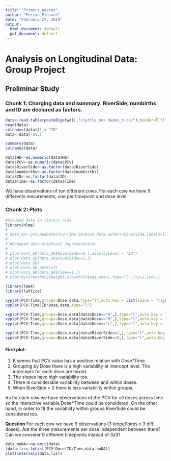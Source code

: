 ---
title: "Primers_passos"
author: "Ferran_Pinsach"
date: "February 27, 2019"
output:
  html_document: default
  pdf_document: default
---

# Analysis on Longitudinal Data: Group Project

## Preliminar Study

### Chunk 1: Charging data and summary. RiverSide, numbirths and ID are declared as factors.
```{r}

data<-read.table(paste0(getwd(),"/cattle_mes dades_b.csv"),header=T,fill = TRUE,na.strings="",sep=";")
head(data)
colnames(data)[1]<-"ID"
data<-data[-91,]

summary(data)
colnames(data)

data$Hb<-as.numeric(data$Hb)
data$PCV<-as.numeric(data$PCV)
data$RiverSide<-as.factor(data$RiverSide)
data$numbirths<-as.factor(data$numbirths)
data$ID<-as.factor(data$ID)
data$Time<-as.factor(data$Time)

```
We have observations of ten different cows. For each cow we have 9 differents mesurements, one per timepoint and dose level. 



### Chunk 2: Plots

```{r}
#Grouped data in library nlme
library(nlme)
# 
# data_GD<-groupedData(PCV~Time|ID/Dose,data,outer=~RiverSide,labels=list(y="PCV"))
# 
# #Grouped data-Graphical representation
# 
# plot(data_GD[data_GD$RiverSide==0,],displayLevel = "ID")
# plot(data_GD[data_GD$RiverSide==1,])
# plot(data_GD)
# plot(data_GD,outer=T)
# plot(data_GD[data_GD$Time==1,])
# plot(by(GrowthGV2$height,GrowthGV2$age,mean),type="l",lty=1,lwd=1)
```

```{r}
library(lme4)
library(lattice)

xyplot(PCV~Time,groups=Dose,data,type="l",auto.key = list(space = "right", points = FALSE, lines = TRUE))
xyplot(PCV~Time|ID*Dose,data,type="l")

xyplot(PCV~Time,groups=Dose,data[data$Dose=="H",],type="l",auto.key = list(space = "right", points = FALSE, lines = TRUE))
xyplot(PCV~Time,groups=Dose,data[data$Dose=="M",],type="l",auto.key = list(space = "right", points = FALSE, lines = TRUE))
xyplot(PCV~Time,groups=Dose,data[data$Dose=="L",],type="l",auto.key = list(space = "right", points = FALSE, lines = TRUE))

xyplot(PCV~Time,groups=Dose,data[data$RiverSide==1,],type="l",auto.key = list(space = "right", points = FALSE, lines = TRUE))
xyplot(PCV~Time,groups=Dose,data[data$RiverSide==0,],type="l",auto.key = list(space = "right", points = FALSE, lines = TRUE))


```

#### First plot: 

1. It seems that PCV value has a positive relation with Dose*Time.
2. Grouping by Dose there is a high variability at intercept level. The intercepts for each dose are mixed.
3. The slopes have high variability too. 
4. There is considerable variability between and within doses. 
5. When RiverSide = 0 there is less variability within groups.

As for each cow we have observations of the PCV for all doses across time so the interactive variable Dose*Time could be considered. On the other hand, in order to fit the variability within groups RiverSide could be considered too.


**Question** For each cow we have 9 observations (3 timpePoints x 3 diff. doses). Are the three mesurements per dose independent between them? Can we consider 9 different timepoints instead of 3x3?

```{r}

data_noNA<-na.omit(data)
(data.lis<-lmList(PCV~Dose|ID/Time,data_noNA))
plot(intervals(data.lis))
```

